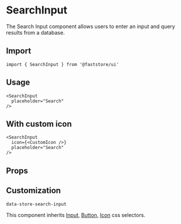 
# SearchInput

The Search Input component allows users to enter an input and query results from a database.

## Import

```tsx
import { SearchInput } from '@faststore/ui'
```

## Usage

```tsx live
<SearchInput
  placeholder="Search"
/>
```

## With custom icon

```tsx live
<SearchInput
  icon={<CustomIcon />}
  placeholder="Search"
/>
```


## Props

<PropsComponent
    name="onSubmit"
    type= "(value: string) => void"
    description="Callback function when submitted."
    required="true"
/>
<PropsComponent
    name="icon"
    type= "ReactNode"
    description="Custom icon inside the submit button."
    required="true"
/>
<PropsComponent
    name="aria-label"
    type= "string"
    description="Custom aria-label for input and button."
/>
<PropsComponent
    name="testId"
    type= "string"
    description="ID to find this component in testing tools (e.g.: cypress, testing library, and jest)."
    defaultValue="store-search-input"
/>

## Customization 

`data-store-search-input`

This component inherits [Input](/reference/ui/atoms/Input), [Button](/reference/ui/atoms/Button), [Icon](/reference/ui/atoms/Icon) css selectors.
